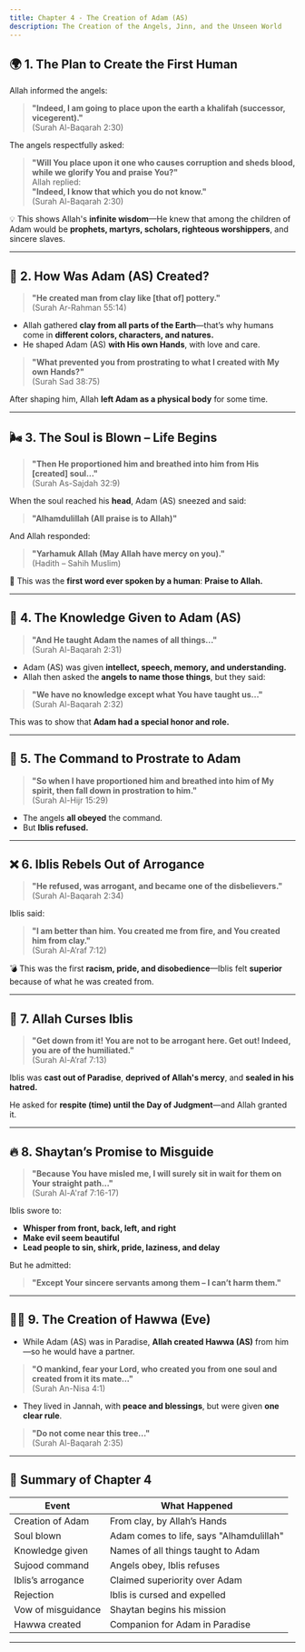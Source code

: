 ```yaml
---
title: Chapter 4 - The Creation of Adam (AS)
description: The Creation of the Angels, Jinn, and the Unseen World
---
```


## 🌍 **1. The Plan to Create the First Human**

Allah informed the angels:

> **"Indeed, I am going to place upon the earth a khalifah (successor, vicegerent)."**  
> (Surah Al-Baqarah 2:30)

The angels respectfully asked:
> **"Will You place upon it one who causes corruption and sheds blood, while we glorify You and praise You?"**  
Allah replied:  
> **"Indeed, I know that which you do not know."**  
> (Surah Al-Baqarah 2:30)

💡 This shows Allah's **infinite wisdom**—He knew that among the children of Adam would be **prophets, martyrs, scholars, righteous worshippers**, and sincere slaves.

---

## 🧱 **2. How Was Adam (AS) Created?**

> **"He created man from clay like [that of] pottery."**  
> (Surah Ar-Rahman 55:14)

- Allah gathered **clay from all parts of the Earth**—that’s why humans come in **different colors, characters, and natures.**  
- He shaped Adam (AS) **with His own Hands**, with love and care.

> **"What prevented you from prostrating to what I created with My own Hands?"**  
> (Surah Sad 38:75)

After shaping him, Allah **left Adam as a physical body** for some time.

---

## 🌬️ **3. The Soul is Blown – Life Begins**

> **"Then He proportioned him and breathed into him from His [created] soul..."**  
> (Surah As-Sajdah 32:9)

When the soul reached his **head**, Adam (AS) sneezed and said:
> **"Alhamdulillah (All praise is to Allah)"**

And Allah responded:
> **"Yarhamuk Allah (May Allah have mercy on you)."**  
(Hadith – Sahih Muslim)

🌟 This was the **first word ever spoken by a human**: **Praise to Allah.**

---

## 🧠 **4. The Knowledge Given to Adam (AS)**

> **"And He taught Adam the names of all things..."**  
> (Surah Al-Baqarah 2:31)

- Adam (AS) was given **intellect, speech, memory, and understanding.**  
- Allah then asked the **angels to name those things**, but they said:

> **"We have no knowledge except what You have taught us..."**  
> (Surah Al-Baqarah 2:32)

This was to show that **Adam had a special honor and role.**

---

## 🤲 **5. The Command to Prostrate to Adam**

> **"So when I have proportioned him and breathed into him of My spirit, then fall down in prostration to him."**  
> (Surah Al-Hijr 15:29)

- The angels **all obeyed** the command.  
- But **Iblis refused.**

---

## ❌ **6. Iblis Rebels Out of Arrogance**

> **"He refused, was arrogant, and became one of the disbelievers."**  
> (Surah Al-Baqarah 2:34)

Iblis said:

> **"I am better than him. You created me from fire, and You created him from clay."**  
> (Surah Al-A’raf 7:12)

💣 This was the first **racism, pride, and disobedience**—Iblis felt **superior** because of what he was created from.

---

## 🧨 **7. Allah Curses Iblis**

> **"Get down from it! You are not to be arrogant here. Get out! Indeed, you are of the humiliated."**  
> (Surah Al-A’raf 7:13)

Iblis was **cast out of Paradise**, **deprived of Allah's mercy**, and **sealed in his hatred.**

He asked for **respite (time) until the Day of Judgment**—and Allah granted it.

---

## 🔥 **8. Shaytan’s Promise to Misguide**

> **"Because You have misled me, I will surely sit in wait for them on Your straight path..."**  
> (Surah Al-A'raf 7:16-17)

Iblis swore to:
- **Whisper from front, back, left, and right**  
- **Make evil seem beautiful**  
- **Lead people to sin, shirk, pride, laziness, and delay**

But he admitted:

> **"Except Your sincere servants among them – I can’t harm them."**

---

## 🧕🏽 **9. The Creation of Hawwa (Eve)**

- While Adam (AS) was in Paradise, **Allah created Hawwa (AS)** from him—so he would have a partner.

> **"O mankind, fear your Lord, who created you from one soul and created from it its mate..."**  
> (Surah An-Nisa 4:1)

- They lived in Jannah, with **peace and blessings**, but were given **one clear rule**.

> **"Do not come near this tree..."**  
> (Surah Al-Baqarah 2:35)

---

## 📌 Summary of Chapter 4

| Event | What Happened |
|-------|---------------|
| Creation of Adam | From clay, by Allah’s Hands |
| Soul blown | Adam comes to life, says "Alhamdulillah" |
| Knowledge given | Names of all things taught to Adam |
| Sujood command | Angels obey, Iblis refuses |
| Iblis’s arrogance | Claimed superiority over Adam |
| Rejection | Iblis is cursed and expelled |
| Vow of misguidance | Shaytan begins his mission |
| Hawwa created | Companion for Adam in Paradise |

---

